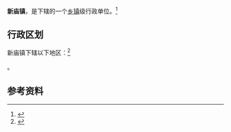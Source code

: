 {{中国乡级行政区|42/07/04/102/000}}

'''新庙镇'''，是{{PRC admin/fullname|42/07/04/102/000|3}}下辖的一个[[乡镇|乡镇]]级行政单位。<ref>{{PRC admin/ref sgc|{{PRC admin/parent|42/07/04/102/000}}}}</ref>

== 行政区划 ==

新庙镇下辖以下地区：<ref>{{PRC admin/ref sgc|42/07/04/102/000}}</ref>

{{PRC admin/children|42/07/04/102/000}}。

== 参考资料 ==

{{reflist}}

{{行政区划小作品}}
{{PRC admin/navcat|42/07/04/102/000}}